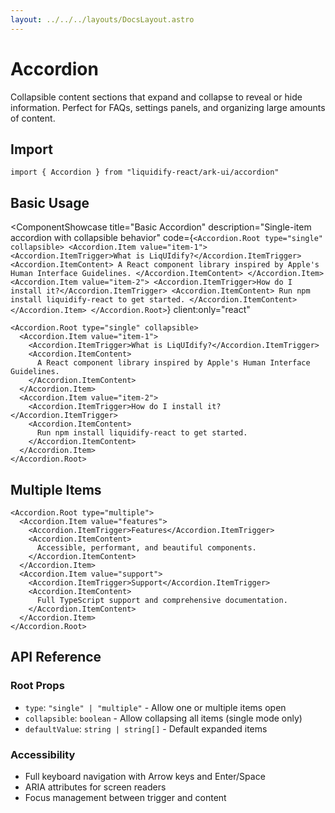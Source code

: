 ```yaml
---
layout: ../../../layouts/DocsLayout.astro
---
```



# Accordion

Collapsible content sections that expand and collapse to reveal or hide information. Perfect for FAQs, settings panels, and organizing large amounts of content.

## Import

```tsx
import { Accordion } from "liquidify-react/ark-ui/accordion"
```

## Basic Usage

<ComponentShowcase
  title="Basic Accordion"
  description="Single-item accordion with collapsible behavior"
  code={`<Accordion.Root type="single" collapsible>
  <Accordion.Item value="item-1">
    <Accordion.ItemTrigger>What is LiqUIdify?</Accordion.ItemTrigger>
    <Accordion.ItemContent>
      A React component library inspired by Apple's Human Interface Guidelines.
    </Accordion.ItemContent>
  </Accordion.Item>
  <Accordion.Item value="item-2">
    <Accordion.ItemTrigger>How do I install it?</Accordion.ItemTrigger>
    <Accordion.ItemContent>
      Run npm install liquidify-react to get started.
    </Accordion.ItemContent>
  </Accordion.Item>
</Accordion.Root>`}
  client:only="react"
>
  <AccordionDemo client:only="react" />
</ComponentShowcase>

```tsx
<Accordion.Root type="single" collapsible>
  <Accordion.Item value="item-1">
    <Accordion.ItemTrigger>What is LiqUIdify?</Accordion.ItemTrigger>
    <Accordion.ItemContent>
      A React component library inspired by Apple's Human Interface Guidelines.
    </Accordion.ItemContent>
  </Accordion.Item>
  <Accordion.Item value="item-2">
    <Accordion.ItemTrigger>How do I install it?</Accordion.ItemTrigger>
    <Accordion.ItemContent>
      Run npm install liquidify-react to get started.
    </Accordion.ItemContent>
  </Accordion.Item>
</Accordion.Root>
```

## Multiple Items

```tsx
<Accordion.Root type="multiple">
  <Accordion.Item value="features">
    <Accordion.ItemTrigger>Features</Accordion.ItemTrigger>
    <Accordion.ItemContent>
      Accessible, performant, and beautiful components.
    </Accordion.ItemContent>
  </Accordion.Item>
  <Accordion.Item value="support">
    <Accordion.ItemTrigger>Support</Accordion.ItemTrigger>
    <Accordion.ItemContent>
      Full TypeScript support and comprehensive documentation.
    </Accordion.ItemContent>
  </Accordion.Item>
</Accordion.Root>
```

## API Reference

### Root Props
- `type`: `"single" | "multiple"` - Allow one or multiple items open
- `collapsible`: `boolean` - Allow collapsing all items (single mode only)
- `defaultValue`: `string | string[]` - Default expanded items

### Accessibility
- Full keyboard navigation with Arrow keys and Enter/Space
- ARIA attributes for screen readers
- Focus management between trigger and content
